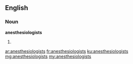 ==English==

===Noun===
'''anesthesiologists'''

# {{plural of|anesthesiologist}}

[[ar:anesthesiologists]]
[[fr:anesthesiologists]]
[[ku:anesthesiologists]]
[[mg:anesthesiologists]]
[[my:anesthesiologists]]